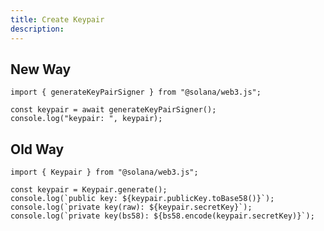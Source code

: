 ```yaml
---
title: Create Keypair
description: 
---
```

## New Way

```
import { generateKeyPairSigner } from "@solana/web3.js";

const keypair = await generateKeyPairSigner();
console.log("keypair: ", keypair);
```
## Old Way
```
import { Keypair } from "@solana/web3.js";

const keypair = Keypair.generate();
console.log(`public key: ${keypair.publicKey.toBase58()}`);
console.log(`private key(raw): ${keypair.secretKey}`);
console.log(`private key(bs58): ${bs58.encode(keypair.secretKey)}`);
```